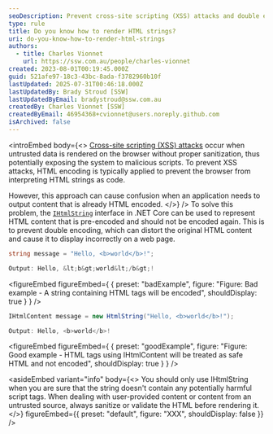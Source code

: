```yaml
---
seoDescription: Prevent cross-site scripting (XSS) attacks and double encoding issues by using .NET Core's `IHtmlString` interface to safely render HTML strings.
type: rule
title: Do you know how to render HTML strings?
uri: do-you-know-how-to-render-html-strings
authors:
  - title: Charles Vionnet
    url: https://ssw.com.au/people/charles-vionnet
created: 2023-08-01T00:19:45.000Z
guid: 521afe97-18c3-43bc-8ada-f3782960b10f
lastUpdated: 2025-07-31T00:46:18.000Z
lastUpdatedBy: Brady Stroud [SSW]
lastUpdatedByEmail: bradystroud@ssw.com.au
createdBy: Charles Vionnet [SSW]
createdByEmail: 46954368+cvionnet@users.noreply.github.com
isArchived: false
---
```


<introEmbed
  body={<>
[Cross-site scripting (XSS) attacks](https://en.wikipedia.org/wiki/Cross-site_scripting) occur when untrusted data is rendered on the browser without proper sanitization, thus potentially exposing the system to malicious scripts. To prevent XSS attacks, HTML encoding is typically applied to prevent the browser from interpreting HTML strings as code.

However, this approach can cause confusion when an application needs to output content that is already HTML encoded.
  </>}
/>
To solve this problem, the [`IHtmlString`](https://learn.microsoft.com/en-us/dotnet/api/system.web.ihtmlstring?WT.mc_id=DT-MVP-33518) interface in .NET Core can be used to represent HTML content that is pre-encoded and should not be encoded again.
This is to prevent double encoding, which can distort the original HTML content and cause it to display incorrectly on a web page.

```cs
string message = "Hello, <b>world</b>!";

Output: Hello, &lt;b&gt;world&lt;/b&gt;!
```

<figureEmbed figureEmbed={ {
  preset: "badExample",
  figure: "Figure: Bad example - A string containing HTML tags will be encoded",
  shouldDisplay: true
} } />


```cs
IHtmlContent message = new HtmlString("Hello, <b>world</b>!");

Output: Hello, <b>world</b>!
```

<figureEmbed figureEmbed={ {
  preset: "goodExample",
  figure: "Figure: Good example - HTML tags using IHtmlContent will be treated as safe HTML and not encoded",
  shouldDisplay: true
} } />


<asideEmbed
  variant="info"
  body={<>
    You should only use IHtmlString when you are sure that the string doesn't contain any potentially harmful script tags. When dealing with user-provided content or content from an untrusted source, always sanitize or validate the HTML before rendering it.
  </>}
  figureEmbed={{
    preset: "default",
    figure: "XXX",
    shouldDisplay: false
  }}
/>
